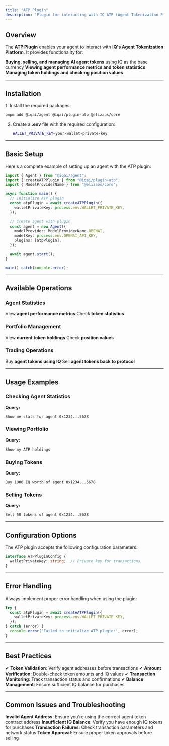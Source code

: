```yaml
---
title: "ATP Plugin"
description: "Plugin for interacting with IQ ATP (Agent Tokenization Platform) for managing AI agent tokens"
---
```



## Overview

The **ATP Plugin** enables your agent to interact with **IQ's Agent Tokenization Platform**. It provides functionality for:

**Buying, selling, and managing AI agent tokens** using IQ as the base currency
**Viewing agent performance metrics and token statistics**
**Managing token holdings and checking position values**

---

## Installation

<Steps>
1. Install the required packages:

   ```bash
   pnpm add @iqai/agent @iqai/plugin-atp @elizaos/core
   ```

2. Create a **.env** file with the required configuration:

   ```bash
   WALLET_PRIVATE_KEY=your-wallet-private-key
   ```
</Steps>

---

## Basic Setup

Here's a complete example of setting up an agent with the ATP plugin:

```typescript
import { Agent } from "@iqai/agent";
import { createATPPlugin } from "@iqai/plugin-atp";
import { ModelProviderName } from "@elizaos/core";

async function main() {
  // Initialize ATP plugin
  const atpPlugin = await createATPPlugin({
    walletPrivateKey: process.env.WALLET_PRIVATE_KEY,
  });

  // Create agent with plugin
  const agent = new Agent({
    modelProvider: ModelProviderName.OPENAI,
    modelKey: process.env.OPENAI_API_KEY,
    plugins: [atpPlugin],
  });

  await agent.start();
}

main().catch(console.error);
```

---

## Available Operations

### Agent Statistics
 View **agent performance metrics**
 Check **token statistics**

### Portfolio Management
 View **current token holdings**
 Check **position values**

### Trading Operations
 Buy **agent tokens using IQ**
 Sell **agent tokens back to protocol**

---

## Usage Examples

### Checking Agent Statistics
**Query:**
```plaintext
Show me stats for agent 0x1234...5678
```

### Viewing Portfolio
**Query:**
```plaintext
Show my ATP holdings
```

### Buying Tokens
**Query:**
```plaintext
Buy 1000 IQ worth of agent 0x1234...5678
```

### Selling Tokens
**Query:**
```plaintext
Sell 50 tokens of agent 0x1234...5678
```

---

## Configuration Options

The ATP plugin accepts the following configuration parameters:

```typescript
interface ATPPluginConfig {
  walletPrivateKey: string;  // Private key for transactions
}
```

---

## Error Handling

Always implement proper error handling when using the plugin:

```typescript
try {
  const atpPlugin = await createATPPlugin({
    walletPrivateKey: process.env.WALLET_PRIVATE_KEY,
  });
} catch (error) {
  console.error('Failed to initialize ATP plugin:', error);
}
```

---

## Best Practices

✔ **Token Validation**: Verify agent addresses before transactions
✔ **Amount Verification**: Double-check token amounts and IQ values
✔ **Transaction Monitoring**: Track transaction status and confirmations
✔ **Balance Management**: Ensure sufficient IQ balance for purchases

---

## Common Issues and Troubleshooting

**Invalid Agent Address**: Ensure you're using the correct agent token contract address
**Insufficient IQ Balance**: Verify you have enough IQ tokens for purchases
**Transaction Failures**: Check transaction parameters and network status
**Token Approval**: Ensure proper token approvals before selling
